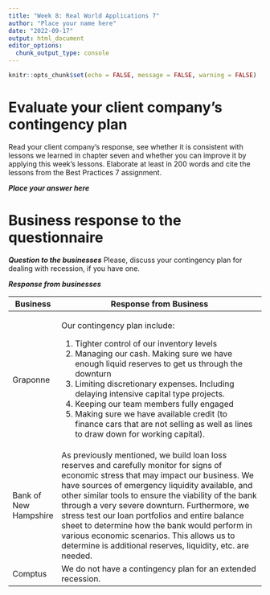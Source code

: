 ```yaml
---
title: "Week 8: Real World Applications 7"
author: "Place your name here"
date: "2022-09-17"
output: html_document
editor_options: 
  chunk_output_type: console
---
```


```r
knitr::opts_chunk$set(echo = FALSE, message = FALSE, warning = FALSE)
```

# Evaluate your client company's contingency plan

Read your client company's response, see whether it is consistent with lessons we learned in chapter seven and whether you can improve it by applying this week's lessons. Elaborate at least in 200 words and cite the lessons from the Best Practices 7 assignment.

***Place your answer here***

# Business response to the questionnaire {.tabset .tabset-fade}

***Question to the businesses*** Please, discuss your contingency plan for dealing with recession, if you have one.

***Response from businesses***

+-----------------------+---------------------------------------------------------------------------------------------------------------------------------------------------------------------------------------------------------------------------------------------------------------------------------------------------------------------------------------------------------------------------------------------------------------------------------------------------------------------------------------------------------------------+
| Business              | Response from Business                                                                                                                                                                                                                                                                                                                                                                                                                                                                                              |
+=======================+=====================================================================================================================================================================================================================================================================================================================================================================================================================================================================================================================+
| Graponne              | Our contingency plan include:                                                                                                                                                                                                                                                                                                                                                                                                                                                                                       |
|                       |                                                                                                                                                                                                                                                                                                                                                                                                                                                                                                                     |
|                       | 1.  Tighter control of our inventory levels                                                                                                                                                                                                                                                                                                                                                                                                                                                                         |
|                       | 2.  Managing our cash. Making sure we have enough liquid reserves to get us through the downturn                                                                                                                                                                                                                                                                                                                                                                                                                    |
|                       | 3.  Limiting discretionary expenses. Including delaying intensive capital type projects.                                                                                                                                                                                                                                                                                                                                                                                                                            |
|                       | 4.  Keeping our team members fully engaged                                                                                                                                                                                                                                                                                                                                                                                                                                                                          |
|                       | 5.  Making sure we have available credit (to finance cars that are not selling as well as lines to draw down for working capital).                                                                                                                                                                                                                                                                                                                                                                                  |
+-----------------------+---------------------------------------------------------------------------------------------------------------------------------------------------------------------------------------------------------------------------------------------------------------------------------------------------------------------------------------------------------------------------------------------------------------------------------------------------------------------------------------------------------------------+
| Bank of New Hampshire | As previously mentioned, we build loan loss reserves and carefully monitor for signs of economic stress that may impact our business. We have sources of emergency liquidity available, and other similar tools to ensure the viability of the bank through a very severe downturn. Furthermore, we stress test our loan portfolios and entire balance sheet to determine how the bank would perform in various economic scenarios. This allows us to determine is additional reserves, liquidity, etc. are needed. |
+-----------------------+---------------------------------------------------------------------------------------------------------------------------------------------------------------------------------------------------------------------------------------------------------------------------------------------------------------------------------------------------------------------------------------------------------------------------------------------------------------------------------------------------------------------+
| Comptus               | We do not have a contingency plan for an extended recession.                                                                                                                                                                                                                                                                                                                                                                                                                                                        |
+-----------------------+---------------------------------------------------------------------------------------------------------------------------------------------------------------------------------------------------------------------------------------------------------------------------------------------------------------------------------------------------------------------------------------------------------------------------------------------------------------------------------------------------------------------+
